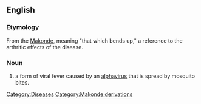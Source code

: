 ==English==

===Etymology===
From the [[Makonde]], meaning "that which bends up," a reference to the arthritic effects of the disease.

===Noun===
{{en-noun|-}}
{{wikipedia}}
# a form of viral fever caused by an [[alphavirus]] that is spread by mosquito bites.

[[Category:Diseases]]
[[Category:Makonde derivations]]